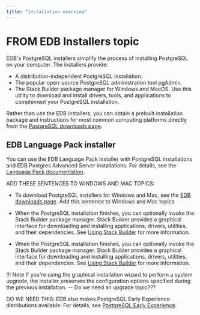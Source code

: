 ```yaml
---
title: "Installation overview"
---
```



# FROM EDB Installers topic

EDB's PostgreSQL installers simplify the process of installing PostgreSQL on your computer. The installers provide:

- A distribution-independent PostgreSQL installation.
- The popular open-source PostgreSQL administration tool pgAdmin.
- The Stack Builder package manager for Windows and MacOS. Use this utility to download and install drivers, tools, and applications to complement your PostgreSQL installation.

Rather than use the EDB installers, you can obtain a prebuilt installation package and instructions for most common computing platforms directly from the [PostgreSQL downloads page](https://www.postgresql.org/download/).

## EDB Language Pack installer

You can use the EDB Language Pack installer with PostgreSQL installations and EDB Postgres Advanced Server installations. For details, see the [Language Pack documentation](/epas/latest/language_pack/).




ADD THESE SENTENCES TO WINDOWS AND MAC TOPICS: 
- To download PostgreSQL installers for Windows and Mac, see the [EDB downloads page](https://www.enterprisedb.com/downloads/postgresql). Add this sentence to WIndows and Mac topics

- When the PostgreSQL installation finishes, you can optionally invoke the Stack Builder package manager. Stack Builder provides a graphical interface for downloading and installing applications, drivers, utilities, and their dependencies. See [Using Stack Builder](../03_using_stackbuilder) for more information.

- When the PostgreSQL installation finishes, you can optionally invoke the Stack Builder package manager. Stack Builder provides a graphical interface for downloading and installing applications, drivers, utilities, and their dependencies. See [Using Stack Builder](../03_using_stackbuilder) for more information.



!!! Note
    If you're using the graphical installation wizard to perform a system upgrade, the installer preserves the configuration options specified during the previous installation. -- Do we need an upgrade topic???



DO WE NEED THIS: EDB also makes PostgreSQL Early Experience distributions available. For details, see [PostgreSQL Early Experience](https://www.enterprisedb.com/postgresql-early-experience).



